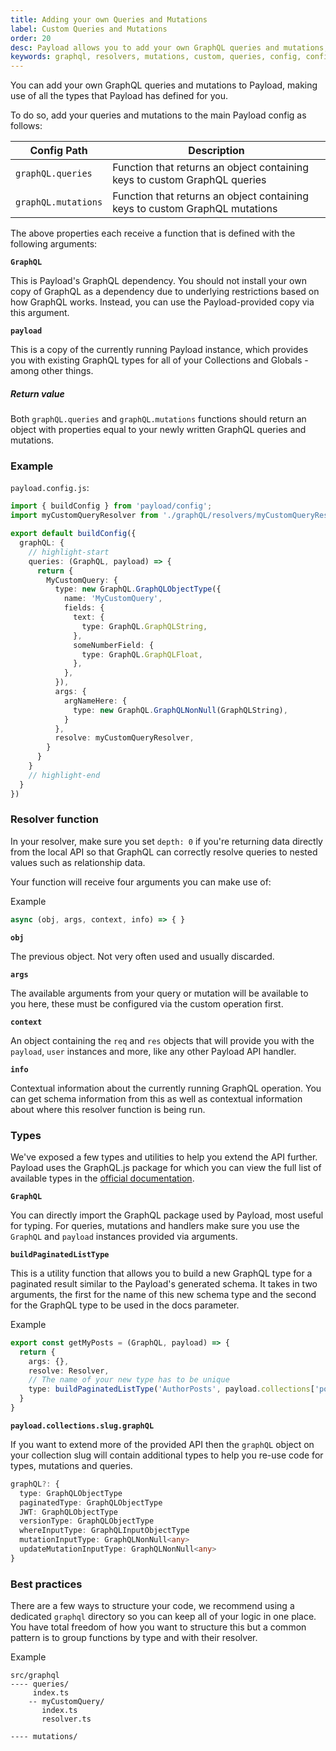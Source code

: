 ```yaml
---
title: Adding your own Queries and Mutations
label: Custom Queries and Mutations
order: 20
desc: Payload allows you to add your own GraphQL queries and mutations, simply set up GraphQL in your main Payload config by following these instructions.
keywords: graphql, resolvers, mutations, custom, queries, config, configuration, documentation, Content Management System, cms, headless, javascript, node, react, express
---
```


You can add your own GraphQL queries and mutations to Payload, making use of all the types that Payload has defined for you.

To do so, add your queries and mutations to the main Payload config as follows:

| Config Path          | Description  |
| -------------------- | -------------|
| `graphQL.queries`    | Function that returns an object containing keys to custom GraphQL queries |
| `graphQL.mutations`  | Function that returns an object containing keys to custom GraphQL mutations |

The above properties each receive a function that is defined with the following arguments:

**`GraphQL`**

This is Payload's GraphQL dependency. You should not install your own copy of GraphQL as a dependency due to underlying restrictions based on how GraphQL works. Instead, you can use the Payload-provided copy via this argument.

**`payload`**

This is a copy of the currently running Payload instance, which provides you with existing GraphQL types for all of your Collections and Globals - among other things.

##### Return value

Both `graphQL.queries` and `graphQL.mutations` functions should return an object with properties equal to your newly written GraphQL queries and mutations.

### Example

`payload.config.js`:

```ts
import { buildConfig } from 'payload/config';
import myCustomQueryResolver from './graphQL/resolvers/myCustomQueryResolver';

export default buildConfig({
  graphQL: {
    // highlight-start
    queries: (GraphQL, payload) => {
      return {
        MyCustomQuery: {
          type: new GraphQL.GraphQLObjectType({
            name: 'MyCustomQuery',
            fields: {
              text: {
                type: GraphQL.GraphQLString,
              },
              someNumberField: {
                type: GraphQL.GraphQLFloat,
              },
            },
          }),
          args: {
            argNameHere: {
              type: new GraphQL.GraphQLNonNull(GraphQLString),
            }
          },
          resolve: myCustomQueryResolver,
        }
      }
    }
    // highlight-end
  }
})
```

### Resolver function

In your resolver, make sure you set `depth: 0` if you're returning data directly from the local API so that GraphQL can correctly resolve queries to nested values such as relationship data.

Your function will receive four arguments you can make use of:

Example

```ts
async (obj, args, context, info) => { }
```

**`obj`** 

The previous object. Not very often used and usually discarded.

**`args`**

The available arguments from your query or mutation will be available to you here, these must be configured via the custom operation first.

**`context`**

An object containing the `req` and `res` objects that will provide you with the `payload`, `user` instances and more, like any other Payload API handler.

**`info`**

Contextual information about the currently running GraphQL operation. You can get schema information from this as well as contextual information about where this resolver function is being run.

### Types

We've exposed a few types and utilities to help you extend the API further. Payload uses the GraphQL.js package for which you can view the full list of available types in the [official documentation](https://graphql.org/graphql-js/type/).

**`GraphQL`**

You can directly import the GraphQL package used by Payload, most useful for typing. For queries, mutations and handlers make sure you use the `GraphQL` and `payload` instances provided via arguments.

**`buildPaginatedListType`**

This is a utility function that allows you to build a new GraphQL type for a paginated result similar to the Payload's generated schema.
It takes in two arguments, the first for the name of this new schema type and the second for the GraphQL type to be used in the docs parameter.

Example

```ts
export const getMyPosts = (GraphQL, payload) => {
  return {
    args: {},
    resolve: Resolver,
    // The name of your new type has to be unique
    type: buildPaginatedListType('AuthorPosts', payload.collections['posts'].graphQL?.type),
  }
}
```

**`payload.collections.slug.graphQL`**

If you want to extend more of the provided API then the `graphQL` object on your collection slug will contain additional types to help you re-use code for types, mutations and queries.

```ts
graphQL?: {
  type: GraphQLObjectType
  paginatedType: GraphQLObjectType
  JWT: GraphQLObjectType
  versionType: GraphQLObjectType
  whereInputType: GraphQLInputObjectType
  mutationInputType: GraphQLNonNull<any>
  updateMutationInputType: GraphQLNonNull<any>
}
```

### Best practices

There are a few ways to structure your code, we recommend using a dedicated `graphql` directory so you can keep all of your logic in one place. You have total freedom of how you want to structure this but a common pattern is to group functions by type and with their resolver.

Example

```
src/graphql
---- queries/
     index.ts
    -- myCustomQuery/
       index.ts
       resolver.ts

---- mutations/
```
